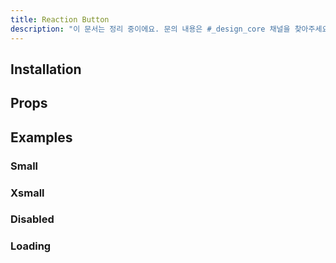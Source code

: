 ```yaml
---
title: Reaction Button
description: "이 문서는 정리 중이에요. 문의 내용은 #_design_core 채널을 찾아주세요."
---
```


<ComponentExample name="reaction-button-preview" />

## Installation

<Installation name="reaction-button" />

## Props

<ReactTypeTable
  path="./registry/ui/reaction-button.tsx"
  name="ReactionButtonProps"
/>

## Examples

### Small

<ComponentExample name="reaction-button-small" />

### Xsmall

<ComponentExample name="reaction-button-xsmall" />

### Disabled

<ComponentExample name="reaction-button-disabled" />

### Loading

<ComponentExample name="reaction-button-loading" />
